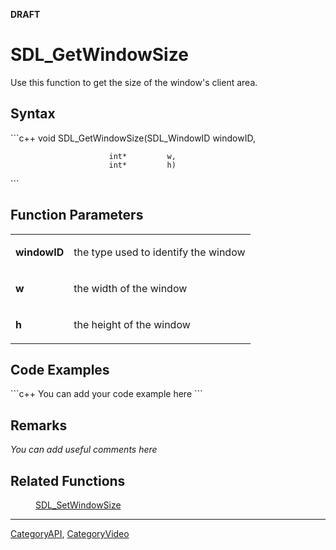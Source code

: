 <!-- pragma section-numbers off -->
<!-- pragma disable-camelcase -->
'''DRAFT'''

= SDL_GetWindowSize =
Use this function to get the size of the window's client area.


== Syntax ==
```c++
void SDL_GetWindowSize(SDL_WindowID windowID,
                       int*         w,
                       int*         h)
```

== Function Parameters ==
{|
|'''windowID'''
|the type used to identify the window
|-
|'''w'''
|the width of the window
|-
|'''h'''
|the height of the window
|}

== Code Examples ==
```c++
You can add your code example here
```

== Remarks ==
''You can add useful comments here''

== Related Functions ==
:[[SDL_SetWindowSize]]

----
[[CategoryAPI]], [[CategoryVideo]]
